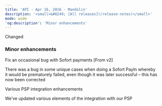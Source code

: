 ```yaml
---
title: 'API - Apr 16, 2016 - Mandolin'  
description: '<small>&#8249; [All releases](/release-notes)</small>'  
mode: wide  
'og:description': 'Minor enhancements'  
---
```

  
  <div class="pill pill-blue">Changed</div> 
  
### Minor enhancements  

Fix an occasional bug with Sofort payments [From v2]  

There was a bug in some unique cases when doing a Sofort PayIn whereby it would be prematurely failed, even though it was later successful – this has now been corrected  

Various PSP integration enhancements  

We’ve updated various elements of the integration with our PSP